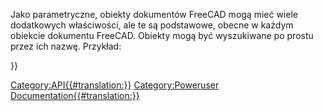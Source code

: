 <languages/>
<div class="mw-translate-fuzzy">
{{VeryImportantMessage|''(Październik 2019)'' Nie edytuj tych stron. Informacje są niekompletne i nieaktualne. Najnowsze API można znaleźć w [https://www.freecadweb.org/api automatycznie generowana dokumentacja API], lub wygenerować dokumentację samodzielnie, śledząc dokument [[Source documentation/pl|Dokumentacja źródłowa]].}}
</div>

Jako parametryczne, obiekty dokumentów FreeCAD mogą mieć wiele dodatkowych właściwości, ale te są podstawowe, obecne w każdym obiekcie dokumentu FreeCAD. Obiekty mogą być wyszukiwane po prostu przez ich nazwę. Przykład:
{{Code|code=
myObj = FreeCAD.ActiveDocument.myObjectName
print myObj.PropertiesList
}}

{{APIProperty|Content|Reprezentacja XML właściwości obiektu.}}
{{APIProperty|Label|Pobiera/ustawia etykietę obiektu. Łańcuch może być typu unicode.}}
{{APIProperty|Name|Niepowtarzalna nazwa obiektu.}}
{{APIProperty|Placement|Pobiera/ustawia umiejscowienie obiektu. Umiejscowienie określa orientację (obrót) i pozycję ( położenie) w przestrzeni 3D. Funkcja ta jest używana, gdy nie jest wymagane skalowanie lub inne zniekształcenie.}}
{{APIProperty|PropertiesList|Lista właściwości obiektu}}
{{APIProperty|State|Status obiektu w programie FreeCAD ''(np. czy musi być ponownie obliczony)''}}
{{APIProperty|Type|Ciąg znaków opisujący typ obiektu}}
{{APIProperty|ViewObject|Powiązany dostawca widoku obiektu ''(obiekt FreeCADGUI)''}}
{{APIFunction|getAllDerivedFrom| | |Wszyscy potomkowie tego obiektu}}
{{APIFunction|getDocumentationOfProperty| | |Ciąg dokumentacji właściwości tej klasy.}}
{{APIFunction|getGroupOfProperty| | |Nazwa grupy, do której należy właściwość w tej klasie. Właściwości są posortowane w różnych grupach dla wygody.}}
{{APIFunction|getPropertyByName| | |Wartość nazwanej właściwości.}}
{{APIFunction|getTypeOfProperty| | |Typ nazwanej właściwości. Może to być ''(Hidden, ReadOnly, Output)'' lub dowolna kombinacja.}}
{{APIFunction|isDerivedFrom| | |Prawda jeśli podany typ jest ojcem}}
{{APIFunction|purgeTouched| |Zaznacza obiekt jako niezmieniony| }}
{{APIFunction|touch| |Zaznacza obiekt jako zmieniony ''(dotknięty)''| }}

{{Userdocnavi{{#translation:}}}}
[[Category:API{{#translation:}}]]
[[Category:Poweruser Documentation{{#translation:}}]]
{{clear}}